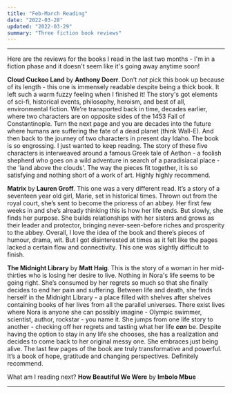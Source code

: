 ```yaml
---
title: "Feb-March Reading"
date: "2022-03-28"
updated: "2022-03-29"
summary: "Three fiction book reviews"
---
```


---

Here are the reviews for the books I read in the last two months - I'm in a fiction phase and it doesn't seem like it's going away anytime soon!

**Cloud Cuckoo Land** by **Anthony Doerr**. Don’t _not_ pick this book up because of its length -
this one is immensely readable despite being a thick book. It left such a warm fuzzy feeling when I finished it!
The story's got elements of sci-fi, historical events, philosophy, heroism, and best of all, environmental fiction.
We’re transported back in time, decades earlier, where two characters are on opposite sides of the 1453 Fall
of Constantinople. Turn the next page and you are decades into the future where humans are suffering the fate
of a dead planet (think Wall-E). And then back to the journey of two characters in present day Idaho.
The book is so engrossing. I just wanted to keep reading. The story of these five characters is interweaved
around a famous Greek tale of Aethon - a foolish shepherd who goes on a wild adventure in search of a paradisiacal place - the 'land above the clouds'.
The way the pieces fit together, it is so satisfying and nothing short of a work of art. Highly highly recommend.

**Matrix** by **Lauren Groff**. This one was a very different read. It’s a story of a seventeen year old girl,
Marie, set in historical times. Thrown out from the royal court, she’s sent to become the prioress of an abbey.
Her first few weeks in and she’s already thinking this is how her life ends. But slowly, she finds her purpose.
She builds relationships with her sisters and grows as their leader and protector, bringing never-seen-before riches and prosperity to the abbey.
Overall, I love
the idea of the book and there’s pieces of humour, drama, wit. But I got disinterested at times as it felt
like the pages lacked a certain flow and connectivity. This one was slightly difficult to finish.

**The Midnight Library** by **Matt Haig**. This is the story of a woman in her mid-thirties who is
losing her desire to live. Nothing in Nora's life seems to be going right. She’s consumed by her
regrets so much so that she finally decides to end her pain and suffering. Between life and death, she
finds herself in the Midnight Library - a place filled with shelves after shelves containing books of her
lives from all the parallel universes. There exist lives where Nora is anyone she can possibly imagine -
Olympic swimmer, scientist, author, rockstar - you name it. She jumps from one life story to another - checking off her
regrets and tasting what her life _**can**_ be. Despite having the option to stay in any life she chooses, she
has a realization and decides to come back to her original messy one. She embraces just being alive. The last
few pages of the book are truly transformative and powerful. It’s a book of hope, gratitude and changing perspectives.
Definitely recommend.

What am I reading next? **How Beautiful We Were** by **Imbolo Mbue**

---
